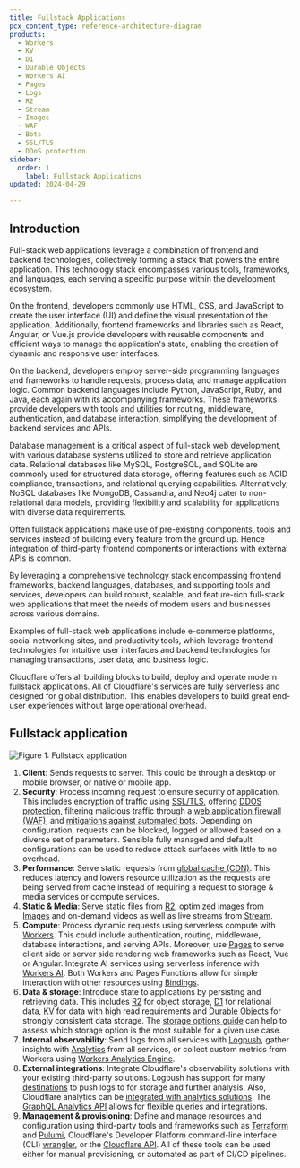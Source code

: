 ```yaml
---
title: Fullstack Applications
pcx_content_type: reference-architecture-diagram
products:
  - Workers
  - KV
  - D1
  - Durable Objects
  - Workers AI
  - Pages
  - Logs
  - R2
  - Stream
  - Images
  - WAF
  - Bots
  - SSL/TLS
  - DDoS protection
sidebar:
  order: 1
	label: Fullstack Applications
updated: 2024-04-29

---
```


## Introduction

Full-stack web applications leverage a combination of frontend and backend technologies, collectively forming a stack that powers the entire application. This technology stack encompasses various tools, frameworks, and languages, each serving a specific purpose within the development ecosystem.

On the frontend, developers commonly use HTML, CSS, and JavaScript to create the user interface (UI) and define the visual presentation of the application. Additionally, frontend frameworks and libraries such as React, Angular, or Vue.js provide developers with reusable components and efficient ways to manage the application's state, enabling the creation of dynamic and responsive user interfaces.

On the backend, developers employ server-side programming languages and frameworks to handle requests, process data, and manage application logic. Common backend languages include Python, JavaScript, Ruby, and Java, each again with its accompanying frameworks. These frameworks provide developers with tools and utilities for routing, middleware, authentication, and database interaction, simplifying the development of backend services and APIs.

Database management is a critical aspect of full-stack web development, with various database systems utilized to store and retrieve application data. Relational databases like MySQL, PostgreSQL, and SQLite are commonly used for structured data storage, offering features such as ACID compliance, transactions, and relational querying capabilities. Alternatively, NoSQL databases like MongoDB, Cassandra, and Neo4j cater to non-relational data models, providing flexibility and scalability for applications with diverse data requirements.

Often fullstack applications make use of pre-existing components, tools and services instead of building every feature from the ground up. Hence integration of third-party frontend components or interactions with external APIs is common.

By leveraging a comprehensive technology stack encompassing frontend frameworks, backend languages, databases, and supporting tools and services, developers can build robust, scalable, and feature-rich full-stack web applications that meet the needs of modern users and businesses across various domains.

Examples of full-stack web applications include e-commerce platforms, social networking sites, and productivity tools, which leverage frontend technologies for intuitive user interfaces and backend technologies for managing transactions, user data, and business logic.

Cloudflare offers all building blocks to build, deploy and operate modern fullstack applications. All of Cloudflare's services are fully serverless and designed for global distribution. This enables developers to build great end-user experiences without large operational overhead.

## Fullstack application

![Figure 1: Fullstack application](~/assets/images/reference-architecture/fullstack-app/fullstack-app-base.svg "Figure 1: Fullstack application")

1. **Client**: Sends requests to server. This could be through a desktop or mobile browser, or native or mobile app.
2. **Security**: Process incoming request to ensure security of application. This includes encryption of traffic using [SSL/TLS](/ssl/), offering [DDOS protection](/ddos-protection/), filtering malicious traffic through a [web application firewall (WAF)](/waf/), and [mitigations against automated bots](/bots/). Depending on configuration, requests can be blocked, logged or allowed based on a diverse set of parameters. Sensible fully managed and default configurations can be used to reduce attack surfaces with little to no overhead.
3. **Performance**: Serve static requests from [global cache (CDN)](/cache/). This reduces latency and lowers resource utilization as the requests are being served from cache instead of requiring a request to storage & media services or compute services.
4. **Static & Media**: Serve static files from [R2](/r2/), optimized images from [Images](/images/) and on-demand videos as well as live streams from [Stream](/stream/).
5. **Compute**: Process dynamic requests using serverless compute with [Workers](/workers/). This could include authentication, routing, middleware, database interactions, and serving APIs. Moreover, use [Pages](/pages/) to serve client side or server side rendering web frameworks such as React, Vue or Angular. Integrate AI services using serverless inference with [Workers AI](/workers-ai/). Both Workers and Pages Functions allow for simple interaction with other resources using [Bindings](/workers/runtime-apis/bindings/).
6. **Data & storage**: Introduce state to applications by persisting and retrieving data. This includes [R2](/r2/) for object storage, [D1](/d1/) for relational data, [KV](/kv/) for data with high read requirements and [Durable Objects](/durable-objects/) for strongly consistent data storage. The [storage options guide](/workers/platform/storage-options/) can help to assess which storage option is the most suitable for a given use case.
7. **Internal observability**: Send logs from all services with [Logpush](/logs/about/), gather insights with [Analytics](/analytics/) from all services, or collect custom metrics from Workers using [Workers Analytics Engine](/analytics/analytics-engine/).
8. **External integrations**: Integrate Cloudflare's observability solutions with your existing third-party solutions. Logpush has support for many [destinations](/logs/get-started/enable-destinations/) to push logs to for storage and further analysis. Also, Cloudflare analytics can be [integrated with analytics solutions](/analytics/analytics-integrations/). The [GraphQL Analytics API](/analytics/graphql-api/) allows for flexible queries and integrations.
9. **Management & provisioning**: Define and manage resources and configuration using third-party tools and frameworks such as [Terraform](/terraform/) and [Pulumi](/pulumi/), Cloudflare's Developer Platform command-line interface (CLI) [wrangler](/workers/wrangler/), or the [Cloudflare API](/api/). All of these tools can be used either for manual provisioning, or automated as part of CI/CD pipelines.
